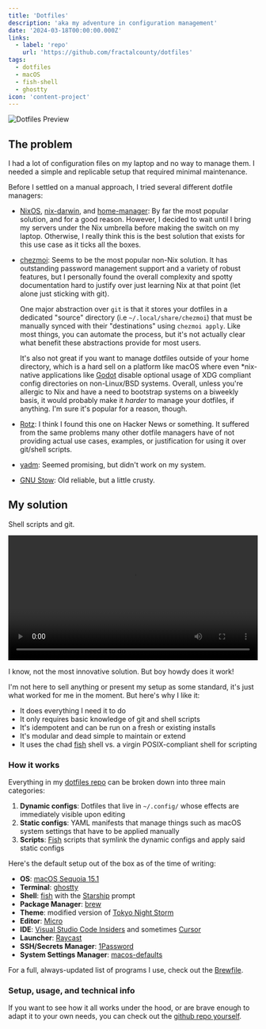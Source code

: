 ```yaml
---
title: 'Dotfiles'
description: 'aka my adventure in configuration management'
date: '2024-03-18T00:00:00.000Z'
links:
  - label: 'repo'
    url: 'https://github.com/fractalcounty/dotfiles'
tags:
  - dotfiles
  - macOS
  - fish-shell
  - ghostty
icon: 'content-project'
---
```


![Dotfiles Preview](./chips-dotfiles-preview.webp)

## The problem

I had a lot of configuration files on my laptop and no way to manage them. I needed a simple and replicable setup that required minimal maintenance.

Before I settled on a manual approach, I tried several different dotfile managers:

- [NixOS](https://nixos.org/), [nix-darwin](https://github.com/LnL7/nix-darwin), and [home-manager](https://github.com/nix-community/home-manager): By far the most popular solution, and for a good reason. However, I decided to wait until I bring my servers under the Nix umbrella before making the switch on my laptop. Otherwise, I really think this is the best solution that exists for this use case as it ticks all the boxes.

- [chezmoi](https://www.chezmoi.io/): Seems to be the most popular non-Nix solution. It has outstanding password management support and a variety of robust features, but I personally found the overall complexity and spotty documentation hard to justify over just learning Nix at that point (let alone just sticking with git).

  One major abstraction over `git` is that it stores your dotfiles in a dedicated "source" directory (i.e `~/.local/share/chezmoi`) that must be manually synced with their "destinations" using `chezmoi apply`. Like most things, you can automate the process, but it's not actually clear what benefit these abstractions provide for most users.

  It's also not great if you want to manage dotfiles outside of your home directory, which is a hard sell on a platform like macOS where even \*nix-native applications like [Godot](https://godotengine.org/) disable optional usage of XDG compliant config directories on non-Linux/BSD systems. Overall, unless you're allergic to Nix and have a need to bootstrap systems on a biweekly basis, it would probably make it _harder_ to manage your dotfiles, if anything. I'm sure it's popular for a reason, though.

- [Rotz](https://volllly.github.io/rotz/): I think I found this one on Hacker News or something. It suffered from the same problems many other dotfile managers have of not providing actual use cases, examples, or justification for using it over git/shell scripts.
- [yadm](https://yadm.io/): Seemed promising, but didn't work on my system.
- [GNU Stow](https://www.gnu.org/software/stow/): Old reliable, but a little crusty.

## My solution

Shell scripts and git.

<video width='100%' controls>
  <source
    src='https://github.com/user-attachments/assets/349cf1be-8d9a-4163-8b42-4dd68460c806'
    type='video/webm'
  />
  Your browser does not support the video tag.
</video>

I know, not the most innovative solution. But boy howdy does it work!

I'm not here to sell anything or present my setup as some standard, it's just what worked for me in the moment. But here's why I like it:

- It does everything I need it to do
- It only requires basic knowledge of git and shell scripts
- It's idempotent and can be run on a fresh or existing installs
- It's modular and dead simple to maintain or extend
- It uses the chad [fish](https://fishshell.com/) shell vs. a virgin POSIX-compliant shell for scripting

### How it works

Everything in my [dotfiles repo](https://github.com/fractalcounty/dotfiles) can be broken down into three main categories:

1. **Dynamic configs**: Dotfiles that live in `~/.config/` whose effects are immediately visible upon editing
2. **Static configs**: YAML manifests that manage things such as macOS system settings that have to be applied manually
3. **Scripts**: [Fish](https://fishshell.com/) scripts that symlink the dynamic configs and apply said static configs

Here's the default setup out of the box as of the time of writing:

- **OS**: [macOS Sequoia 15.1](https://www.apple.com/macos/macos-sequoia-preview/)
- **Terminal**: [ghostty](https://github.com/ghostty-org/ghostty)
- **Shell**: [fish](https://fishshell.com/) with the [Starship](https://starship.rs/guide/) prompt
- **Package Manager**: [brew](https://brew.sh/)
- **Theme**: modified version of [Tokyo Night Storm](https://www.vscolors.com/themes/1cac7443-911e-48b9-8341-49f3880c288a-03f6b671)
- **Editor**: [Micro](https://micro-editor.github.io/)
- **IDE**: [Visual Studio Code Insiders](https://code.visualstudio.com/insiders/) and sometimes [Cursor](https://cursor.sh/)
- **Launcher**: [Raycast](https://www.raycast.com/)
- **SSH/Secrets Manager**: [1Password](https://1password.com/)
- **System Settings Manager**: [macos-defaults](https://github.com/dsully/macos-defaults)

For a full, always-updated list of programs I use, check out the [Brewfile](https://github.com/fractalcounty/dotfiles/blob/main/Brewfile).

### Setup, usage, and technical info

If you want to see how it all works under the hood, or are brave enough to adapt it to your own needs, you can check out the [github repo yourself](https://github.com/fractalcounty/dotfiles).
